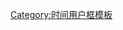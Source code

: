 {{User UTC|+3.30}}<includeonly>[[Category:UTC+3:30区维基人|{{PAGENAME}}]]</includeonly><noinclude>
[[Category:时间用户框模板]]
</noinclude>
